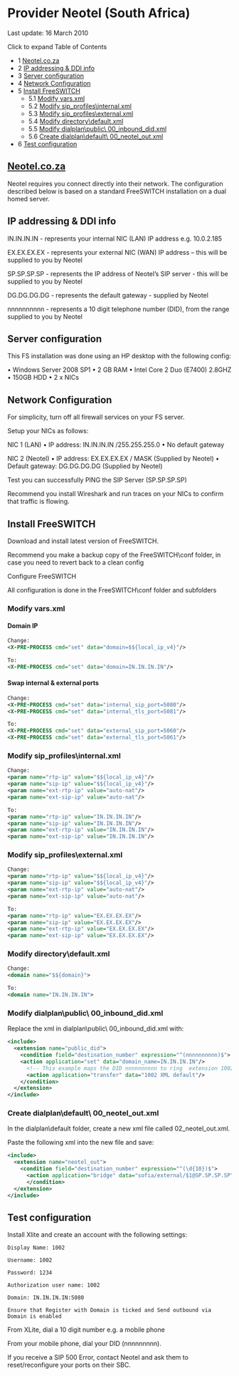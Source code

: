 
# Provider Neotel (South Africa) 

 

Last update: 16 March 2010

Click to expand Table of Contents

* 1 [Neotel.co.za](#-freeswitch--provider-neotel-south-africa-)
* 2 [IP addressing & DDI info](#ip-addressing--ddi-info)
* 3 [Server configuration](#server-configuration)
* 4 [Network Configuration](#network-configuration)
* 5 [Install FreeSWITCH](#install-freeswitch)  
   * 5.1 [Modify vars.xml](#modify-varsxml)  
   * 5.2 [Modify sip\_profiles\\internal.xml](#modify-sip_profilesinternalxml)  
   * 5.3 [Modify sip\_profiles\\external.xml](#modify-sip_profilesexternalxml)  
   * 5.4 [Modify directory\\default.xml](#modify-directorydefaultxml)  
   * 5.5 [Modify dialplan\\public\\ 00\_inbound\_did.xml](#modify-dialplanpublic00_inbound_didxml)  
   * 5.6 [Create dialplan\\default\\ 00\_neotel\_out.xml](#create-dialplandefault02_neotel_outxml)
* 6 [Test configuration](#test-configuration)

## [Neotel.co.za](http://neotel.co.za)

Neotel requires you connect directly into their network. The configuration described below is based on a standard FreeSWITCH installation on a dual homed server.

## IP addressing & DDI info

IN.IN.IN.IN - represents your internal NIC (LAN) IP address e.g. 10.0.2.185

EX.EX.EX.EX - represents your external NIC (WAN) IP address – this will be supplied to you by Neotel

SP.SP.SP.SP - represents the IP address of Neotel’s SIP server - this will be supplied to you by Neotel

DG.DG.DG.DG - represents the default gateway - supplied by Neotel

nnnnnnnnnn - represents a 10 digit telephone number (DID), from the range supplied to you by Neotel

## Server configuration

This FS installation was done using an HP desktop with the following config:

• Windows Server 2008 SP1 • 2 GB RAM • Intel Core 2 Duo (E7400) 2.8GHZ • 150GB HDD • 2 x NICs

## Network Configuration

For simplicity, turn off all firewall services on your FS server.

  
Setup your NICs as follows:

NIC 1 (LAN) • IP address: IN.IN.IN.IN /255.255.255.0 • No default gateway

NIC 2 (Neotel) • IP address: EX.EX.EX.EX / MASK (Supplied by Neotel) • Default gateway: DG.DG.DG.DG (Supplied by Neotel)

Test you can successfully PING the SIP Server (SP.SP.SP.SP)

Recommend you install Wireshark and run traces on your NICs to confirm that traffic is flowing.

## Install FreeSWITCH

Download and install latest version of FreeSWITCH.

Recommend you make a backup copy of the FreeSWITCH\\conf folder, in case you need to revert back to a clean config

Configure FreeSWITCH

All configuration is done in the FreeSWITCH\\conf folder and subfolders

### Modify vars.xml

#### Domain IP

```xml
Change: 
<X-PRE-PROCESS cmd="set" data="domain=$${local_ip_v4}"/>

To: 
<X-PRE-PROCESS cmd="set" data="domain=IN.IN.IN.IN"/>
```

#### Swap internal & external ports

```xml
Change:
<X-PRE-PROCESS cmd="set" data="internal_sip_port=5080"/>
<X-PRE-PROCESS cmd="set" data="internal_tls_port=5081"/>

To: 
<X-PRE-PROCESS cmd="set" data="external_sip_port=5060"/>
<X-PRE-PROCESS cmd="set" data="external_tls_port=5061"/>
```

### Modify sip_profiles\\internal.xml

```xml
Change: 
<param name="rtp-ip" value="$${local_ip_v4}"/>
<param name="sip-ip" value="$${local_ip_v4}"/>
<param name="ext-rtp-ip" value="auto-nat"/>
<param name="ext-sip-ip" value="auto-nat"/>

To: 
<param name="rtp-ip" value="IN.IN.IN.IN"/>
<param name="sip-ip" value="IN.IN.IN.IN"/>
<param name="ext-rtp-ip" value="IN.IN.IN.IN"/>
<param name="ext-sip-ip" value="IN.IN.IN.IN"/>
```

### Modify sip_profiles\\external.xml

```xml
Change: 
<param name="rtp-ip" value="$${local_ip_v4}"/>
<param name="sip-ip" value="$${local_ip_v4}"/>
<param name="ext-rtp-ip" value="auto-nat"/>
<param name="ext-sip-ip" value="auto-nat"/>

To:
<param name="rtp-ip" value="EX.EX.EX.EX"/>
<param name="sip-ip" value="EX.EX.EX.EX"/>
<param name="ext-rtp-ip" value="EX.EX.EX.EX"/>
<param name="ext-sip-ip" value="EX.EX.EX.EX"/>
```

### Modify directory\\default.xml

```xml
Change: 
<domain name="$${domain}">

To:
<domain name="IN.IN.IN.IN"> 
```

### Modify dialplan\\public\\ 00_inbound_did.xml

Replace the xml in dialplan\\public\\ 00\_inbound\_did.xml with:

```xml
<include>
  <extension name="public_did">
    <condition field="destination_number" expression="^(nnnnnnnnnn)$">
    <action application="set" data="domain_name=IN.IN.IN.IN"/>
      <!-- This example maps the DID nnnnnnnnnn to ring  extension 1002 in the default context -->
      <action application="transfer" data="1002 XML default"/>
    </condition>
  </extension>
</include> 
```

### Create dialplan\\default\\ 00_neotel_out.xml

In the dialplan\\default folder, create a new xml file called 02\_neotel\_out.xml.

Paste the following xml into the new file and save:

```xml
<include>
  <extension name="neotel_out">
    <condition field="destination_number" expression="^(\d{10})$">
      <action application="bridge" data="sofia/external/$1@SP.SP.SP.SP"/>
      </condition>
  </extension>
</include>
```

## Test configuration

Install Xlite and create an account with the following settings:

```text
Display Name: 1002

Username: 1002

Password: 1234

Authorization user name: 1002

Domain: IN.IN.IN.IN:5080 

Ensure that Register with Domain is ticked and Send outbound via Domain is enabled 
```

From XLite, dial a 10 digit number e.g. a mobile phone

From your mobile phone, dial your DID (nnnnnnnnn).

If you receive a SIP 500 Error, contact Neotel and ask them to reset/reconfigure your ports on their SBC.


